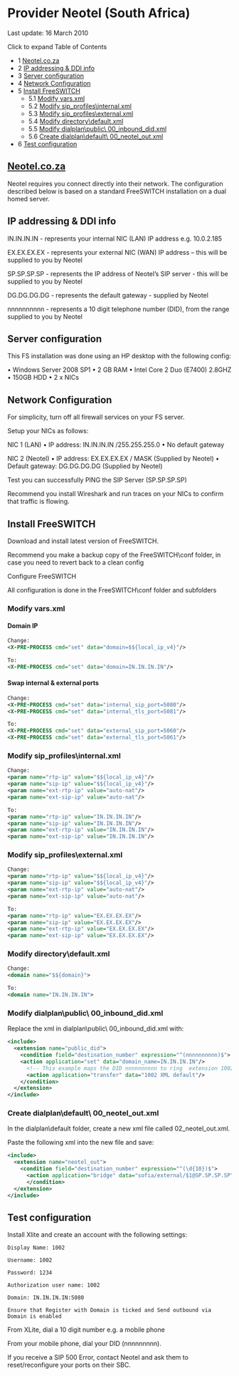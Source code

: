 
# Provider Neotel (South Africa) 

 

Last update: 16 March 2010

Click to expand Table of Contents

* 1 [Neotel.co.za](#-freeswitch--provider-neotel-south-africa-)
* 2 [IP addressing & DDI info](#ip-addressing--ddi-info)
* 3 [Server configuration](#server-configuration)
* 4 [Network Configuration](#network-configuration)
* 5 [Install FreeSWITCH](#install-freeswitch)  
   * 5.1 [Modify vars.xml](#modify-varsxml)  
   * 5.2 [Modify sip\_profiles\\internal.xml](#modify-sip_profilesinternalxml)  
   * 5.3 [Modify sip\_profiles\\external.xml](#modify-sip_profilesexternalxml)  
   * 5.4 [Modify directory\\default.xml](#modify-directorydefaultxml)  
   * 5.5 [Modify dialplan\\public\\ 00\_inbound\_did.xml](#modify-dialplanpublic00_inbound_didxml)  
   * 5.6 [Create dialplan\\default\\ 00\_neotel\_out.xml](#create-dialplandefault02_neotel_outxml)
* 6 [Test configuration](#test-configuration)

## [Neotel.co.za](http://neotel.co.za)

Neotel requires you connect directly into their network. The configuration described below is based on a standard FreeSWITCH installation on a dual homed server.

## IP addressing & DDI info

IN.IN.IN.IN - represents your internal NIC (LAN) IP address e.g. 10.0.2.185

EX.EX.EX.EX - represents your external NIC (WAN) IP address – this will be supplied to you by Neotel

SP.SP.SP.SP - represents the IP address of Neotel’s SIP server - this will be supplied to you by Neotel

DG.DG.DG.DG - represents the default gateway - supplied by Neotel

nnnnnnnnnn - represents a 10 digit telephone number (DID), from the range supplied to you by Neotel

## Server configuration

This FS installation was done using an HP desktop with the following config:

• Windows Server 2008 SP1 • 2 GB RAM • Intel Core 2 Duo (E7400) 2.8GHZ • 150GB HDD • 2 x NICs

## Network Configuration

For simplicity, turn off all firewall services on your FS server.

  
Setup your NICs as follows:

NIC 1 (LAN) • IP address: IN.IN.IN.IN /255.255.255.0 • No default gateway

NIC 2 (Neotel) • IP address: EX.EX.EX.EX / MASK (Supplied by Neotel) • Default gateway: DG.DG.DG.DG (Supplied by Neotel)

Test you can successfully PING the SIP Server (SP.SP.SP.SP)

Recommend you install Wireshark and run traces on your NICs to confirm that traffic is flowing.

## Install FreeSWITCH

Download and install latest version of FreeSWITCH.

Recommend you make a backup copy of the FreeSWITCH\\conf folder, in case you need to revert back to a clean config

Configure FreeSWITCH

All configuration is done in the FreeSWITCH\\conf folder and subfolders

### Modify vars.xml

#### Domain IP

```xml
Change: 
<X-PRE-PROCESS cmd="set" data="domain=$${local_ip_v4}"/>

To: 
<X-PRE-PROCESS cmd="set" data="domain=IN.IN.IN.IN"/>
```

#### Swap internal & external ports

```xml
Change:
<X-PRE-PROCESS cmd="set" data="internal_sip_port=5080"/>
<X-PRE-PROCESS cmd="set" data="internal_tls_port=5081"/>

To: 
<X-PRE-PROCESS cmd="set" data="external_sip_port=5060"/>
<X-PRE-PROCESS cmd="set" data="external_tls_port=5061"/>
```

### Modify sip_profiles\\internal.xml

```xml
Change: 
<param name="rtp-ip" value="$${local_ip_v4}"/>
<param name="sip-ip" value="$${local_ip_v4}"/>
<param name="ext-rtp-ip" value="auto-nat"/>
<param name="ext-sip-ip" value="auto-nat"/>

To: 
<param name="rtp-ip" value="IN.IN.IN.IN"/>
<param name="sip-ip" value="IN.IN.IN.IN"/>
<param name="ext-rtp-ip" value="IN.IN.IN.IN"/>
<param name="ext-sip-ip" value="IN.IN.IN.IN"/>
```

### Modify sip_profiles\\external.xml

```xml
Change: 
<param name="rtp-ip" value="$${local_ip_v4}"/>
<param name="sip-ip" value="$${local_ip_v4}"/>
<param name="ext-rtp-ip" value="auto-nat"/>
<param name="ext-sip-ip" value="auto-nat"/>

To:
<param name="rtp-ip" value="EX.EX.EX.EX"/>
<param name="sip-ip" value="EX.EX.EX.EX"/>
<param name="ext-rtp-ip" value="EX.EX.EX.EX"/>
<param name="ext-sip-ip" value="EX.EX.EX.EX"/>
```

### Modify directory\\default.xml

```xml
Change: 
<domain name="$${domain}">

To:
<domain name="IN.IN.IN.IN"> 
```

### Modify dialplan\\public\\ 00_inbound_did.xml

Replace the xml in dialplan\\public\\ 00\_inbound\_did.xml with:

```xml
<include>
  <extension name="public_did">
    <condition field="destination_number" expression="^(nnnnnnnnnn)$">
    <action application="set" data="domain_name=IN.IN.IN.IN"/>
      <!-- This example maps the DID nnnnnnnnnn to ring  extension 1002 in the default context -->
      <action application="transfer" data="1002 XML default"/>
    </condition>
  </extension>
</include> 
```

### Create dialplan\\default\\ 00_neotel_out.xml

In the dialplan\\default folder, create a new xml file called 02\_neotel\_out.xml.

Paste the following xml into the new file and save:

```xml
<include>
  <extension name="neotel_out">
    <condition field="destination_number" expression="^(\d{10})$">
      <action application="bridge" data="sofia/external/$1@SP.SP.SP.SP"/>
      </condition>
  </extension>
</include>
```

## Test configuration

Install Xlite and create an account with the following settings:

```text
Display Name: 1002

Username: 1002

Password: 1234

Authorization user name: 1002

Domain: IN.IN.IN.IN:5080 

Ensure that Register with Domain is ticked and Send outbound via Domain is enabled 
```

From XLite, dial a 10 digit number e.g. a mobile phone

From your mobile phone, dial your DID (nnnnnnnnn).

If you receive a SIP 500 Error, contact Neotel and ask them to reset/reconfigure your ports on their SBC.


